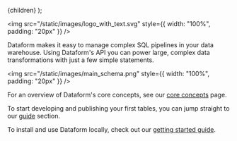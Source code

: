 
  <Documentation title="Dataform documentation">{children}</Documentation>
);

<img src="/static/images/logo_with_text.svg" style={{ width: "100%", padding: "20px" }} />

Dataform makes it easy to manage complex SQL pipelines in your data warehouse. Using Dataform's API you can power large, complex data transformations with just a few simple statements.

<img src="/static/images/main_schema.png" style={{ width: "100%", padding: "20px" }} />

For an overview of Dataform's core concepts, see our [core concepts](/guides/core-concepts) page.

To start developing and publishing your first tables, you can jump straight to our [guide](/guides/tables) section.

To install and use Dataform locally, check out our [getting started guide](/guides/command-line-interface).

